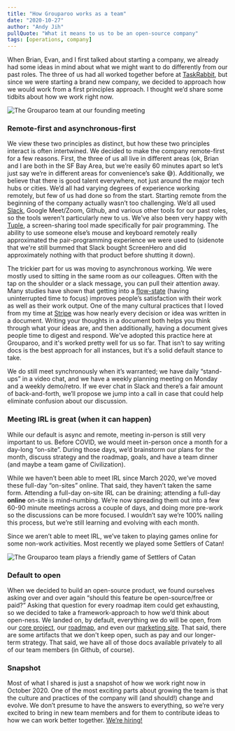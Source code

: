 ```yaml
---
title: "How Grouparoo works as a team"
date: "2020-10-27"
author: "Andy Jih"
pullQuote: "What it means to us to be an open-source company"
tags: [operations, company]
---
```


When Brian, Evan, and I first talked about starting a company, we already had some ideas in mind about what we might want to do differently from our past roles. The three of us had all worked together before at [TaskRabbit](http://taskrabbit.com), but since we were starting a brand new company, we decided to approach how we would work from a first principles approach. I thought we’d share some tidbits about how we work right now.

<Image
  maxHeight={300}
  alt="The Grouparoo team at our founding meeting"
  src="how-grouparoo-works-as-a-team/team-photo.jpg"
/>

### Remote-first and asynchronous-first

We view these two principles as distinct, but how these two principles interact is often intertwined. We decided to make the company remote-first for a few reasons. First, the three of us all live in different areas (ok, Brian and I are both in the SF Bay Area, but we’re easily 60 minutes apart so let’s just say we’re in different areas for convenience’s sake 😅). Additionally, we believe that there is good talent everywhere, not just around the major tech hubs or cities. We’d all had varying degrees of experience working remotely, but few of us had done so from the start. Starting remote from the beginning of the company actually wasn’t too challenging. We’d all used [Slack](http://slack.com), Google Meet/Zoom, Github, and various other tools for our past roles, so the tools weren't particularly new to us. We’ve also been very happy with [Tuple](https://tuple.app/), a screen-sharing tool made specifically for pair programming. The ability to use someone else’s mouse and keyboard remotely really approximated the pair-programming experience we were used to (sidenote that we're still bummed that Slack bought ScreenHero and did approximately nothing with that product before shutting it down).

The trickier part for us was moving to asynchronous working. We were mostly used to sitting in the same room as our colleagues. Often with the tap on the shoulder or a slack message, you can pull their attention away. Many studies have shown that getting into a [flow-state](<https://en.wikipedia.org/wiki/Flow_(psychology)>) (having uninterrupted time to focus) improves people’s satisfaction with their work as well as their work output. One of the many cultural practices that I loved from my time at [Stripe](http://stripe.com) was how nearly every decision or idea was written in a document. Writing your thoughts in a document both helps you think through what your ideas are, and then additionally, having a document gives people time to digest and respond. We've adopted this practice here at Grouparoo, and it's worked pretty well for us so far. That isn’t to say writing docs is the best approach for all instances, but it’s a solid default stance to take.

We do still meet synchronously when it’s warranted; we have daily “stand-ups” in a video chat, and we have a weekly planning meeting on Monday and a weekly demo/retro. If we ever chat in Slack and there’s a fair amount of back-and-forth, we’ll propose we jump into a call in case that could help eliminate confusion about our discussion.

### Meeting IRL is great (when it can happen)

While our default is async and remote, meeting in-person is still very important to us. Before COVID, we would meet in-person once a month for a day-long “on-site”. During those days, we’d brainstorm our plans for the month, discuss strategy and the roadmap, goals, and have a team dinner (and maybe a team game of Civilization).

While we haven’t been able to meet IRL since March 2020, we’ve moved these full-day “on-sites” online. That said, they haven’t taken the same form. Attending a full-day on-site IRL can be draining; attending a full-day **online** on-site is mind-numbing. We’re now spreading them out into a few 60-90 minute meetings across a couple of days, and doing more pre-work so the discussions can be more focused. I wouldn’t say we’re 100% nailing this process, but we’re still learning and evolving with each month.

Since we aren’t able to meet IRL, we’ve taken to playing games online for some non-work activities. Most recently we played some Settlers of Catan!

<Image
  maxHeight={300}
  alt="The Grouparoo team plays a friendly game of Settlers of Catan"
  src="how-grouparoo-works-as-a-team/team-catan.jpeg"
/>

### Default to open

When we decided to build an open-source product, we found ourselves asking over and over again “should this feature be open-source/free or paid?” Asking that question for every roadmap item could get exhausting, so we decided to take a framework-approach to how we’d think about open-ness. We landed on, by default, everything we do will be open, from our [core project](https://github.com/grouparoo/grouparoo), our [roadmap](https://www.grouparoo.com/roadmap), and even our [marketing site](https://github.com/grouparoo/www.grouparoo.com). That said, there are some artifacts that we don't keep open, such as pay and our longer-term strategy. That said, we have all of those docs available privately to all of our team members (in Github, of course).

### Snapshot

Most of what I shared is just a snapshot of how we work right now in October 2020. One of the most exciting parts about growing the team is that the culture and practices of the company will (and should!) change and evolve. We don’t presume to have the answers to everything, so we’re very excited to bring in new team members and for them to contribute ideas to how we can work better together. [We’re hiring!](http://grouparoo.com/jobs)
